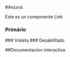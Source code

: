 


<Meta of={Story} />

#Ancora

Este es un componente Link


### Primário
<Canvas of={Story.Primary} />
### Violeta
<Canvas of={Story.Violet} />
### Desabilitado
<Canvas of={Story.Disabled} />

##Documentacion interactiva

<Primary />
<Controls />


